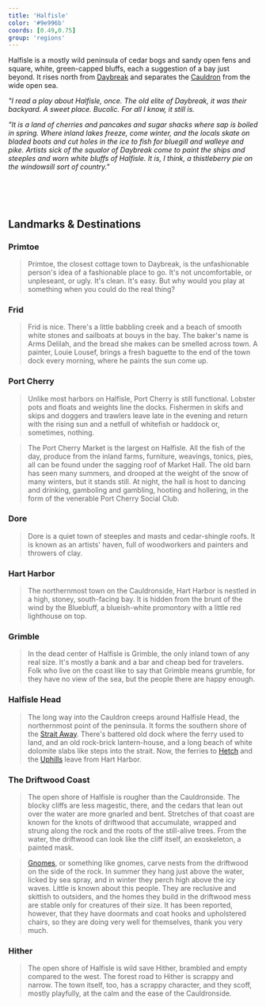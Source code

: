 ```yaml
---
title: 'Halfisle'
color: '#9e996b'
coords: [0.49,0.75]
group: 'regions'
---
```


Halfisle is a mostly wild peninsula of cedar bogs and sandy open fens and square, white, green-capped bluffs, each a suggestion of a bay just beyond. It rises north from [Daybreak]() and separates the [Cauldron]() from the wide open sea.

_"I read a play about Halfisle, once. The old elite of Daybreak, it was their backyard. A sweet place. Bucolic. For all I know, it still is._

_"It is a land of cherries and pancakes and sugar shacks where sap is boiled in spring. Where inland lakes freeze, come winter, and the locals skate on bladed boots and cut holes in the ice to fish for bluegill and walleye and pike. Artists sick of the squalor of Daybreak come to paint the ships and steeples and worn white bluffs of Halfisle. It is, I think, a thistleberry pie on the windowsill sort of country."_

<br /><br /><br />
## Landmarks & Destinations

### Primtoe

> Primtoe, the closest cottage town to Daybreak, is the unfashionable person's idea of a fashionable place to go. It's not uncomfortable, or unpleseant, or ugly. It's clean. It's easy. But why would you play at something when you could do the real thing? 

### Frid

> Frid is nice. There's a little babbling creek and a beach of smooth white stones and sailboats at bouys in the bay. The baker's name is Arms Delilah, and the bread she makes can be smelled across town. A painter, Louie Lousef, brings a fresh baguette to the end of the town dock every morning, where he paints the sun come up.

### Port Cherry

> Unlike most harbors on Halfisle, Port Cherry is still functional. Lobster pots and floats and weights line the docks. Fishermen in skifs and skips and doggers and trawlers leave late in the evening and return with the rising sun and a netfull of whitefish or haddock or, sometimes, nothing.

> The Port Cherry Market is the largest on Halfisle. All the fish of the day, produce from the inland farms, furniture, weavings, tonics, pies, all can be found under the sagging roof of Market Hall. The old barn has seen many summers, and drooped at the weight of the snow of many winters, but it stands still. At night, the hall is host to dancing and drinking, gamboling and gambling, hooting and hollering, in the form of the venerable Port Cherry Social Club.

### Dore

> Dore is a quiet town of steeples and masts and cedar-shingle roofs. It is known as an artists' haven, full of woodworkers and painters and throwers of clay.

### Hart Harbor

> The northernmost town on the Cauldronside, Hart Harbor is nestled in a high, stoney, south-facing bay. It is hidden from the brunt of the wind by the Bluebluff, a blueish-white promontory with a little red lighthouse on top.

### Grimble

> In the dead center of Halfisle is Grimble, the only inland town of any real size. It's mostly a bank and a bar and cheap bed for travelers. Folk who live on the coast like to say that Grimble means grumble, for they have no view of the sea, but the people there are happy enough.

### Halfisle Head

> The long way into the Cauldron creeps around Halfisle Head, the northernmost point of the peninsula. It forms the southern shore of the [Strait Away](cauldron#the-strait-away). There's battered old dock where the ferry used to land, and an old rock-brick lantern-house, and a long beach of white dolomite slabs like steps into the strait. Now, the ferries to [Hetch]() and the [Uphills]() leave from Hart Harbor.

### The Driftwood Coast

> The open shore of Halfisle is rougher than the Cauldronside. The blocky cliffs are less magestic, there, and the cedars that lean out over the water are more gnarled and bent. Stretches of that coast are known for the knots of driftwood that accumulate, wrapped and strung along the rock and the roots of the still-alive trees. From the water, the driftwood can look like the cliff itself, an exoskeleton, a painted mask.

> [Gnomes](), or something like gnomes, carve nests from the driftwood on the side of the rock. In summer they hang just above the water, licked by sea spray, and in winter they perch high above the icy waves. Little is known about this people. They are reclusive and skittish to outsiders, and the homes they build in the driftwood mess are stable only for creatures of their size. It has been reported, however, that they have doormats and coat hooks and upholstered chairs, so they are doing very well for themselves, thank you very much.

### Hither

> The open shore of Halfisle is wild save Hither, brambled and empty compared to the west. The forest road to Hither is scrappy and narrow. The town itself, too, has a scrappy character, and they scoff, mostly playfully, at the calm and the ease of the Cauldronside.